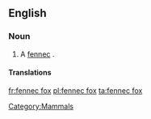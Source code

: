 ==English==

===Noun===
{{en-noun|sg=[[fennec]] [[fox]]|es}}

# A [[fennec]] {{gloss|fox}}.

====Translations====
{{trans-see|fox|fennec}}
[[Category:Mammals]]

[[fr:fennec fox]]
[[pl:fennec fox]]
[[ta:fennec fox]]